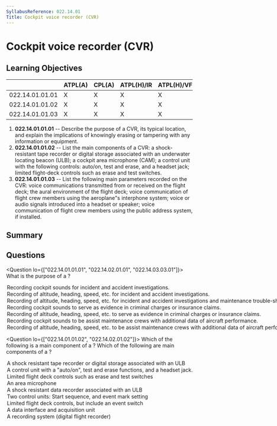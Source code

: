 ```yaml
---
SyllabusReference: 022.14.01
Title: Cockpit voice recorder (CVR)
---
```


# Cockpit voice recorder (CVR)

## Learning Objectives

|                 | ATPL(A) | CPL(A) | ATPL(H)/IR | ATPL(H)/VFR | CPL(H) | IR  | CBIR(A) |
| --------------- | ------- | ------ | ---------- | ----------- | ------ | --- | ------- |
| 022.14.01.01.01 | X       | X      | X          | X           | X      |     |         |
| 022.14.01.01.02 | X       | X      | X          | X           | X      |     |         |
| 022.14.01.01.03 | X       | X      | X          | X           | X      |     |         |

1. **022.14.01.01.01** -- Describe the purpose of a CVR, its typical location,
   and explain the implications of knowingly erasing or tampering with any
   information or equipment.
2. **022.14.01.01.02** -- List the main components of a CVR: a shock-resistant
   tape recorder or digital storage associated with an underwater locating
   beacon (ULB); a cockpit area microphone (CAM); a control unit with the
   following controls: auto/on, test and erase, and a headset jack; limited
   flight-deck controls such as erase and test switches.
3. **022.14.01.01.03** -- List the following main parameters recorded on the
   CVR: voice communications transmitted from or received on the flight deck;
   the aural environment of the flight deck; voice communication of flight crew
   members using the aeroplane"s interphone system; voice or audio signals
   introduced into a headset or speaker; voice communication of flight crew
   members using the public address system, if installed.

## Summary

## Questions

<Question lo={["022.14.01.01.01", "022.14.02.01.01", "022.14.03.03.01"]}>
  <Text variant="oneCorrect">
    What is the purpose of a <Subject />?
  </Text>
  <Option subject={[["CVR"], ["Cockpit Voice Recorder"]]}>
    Recording cockpit sounds for incident and accident investigations.
  </Option>
  <Option subject={[["FDR"], ["Flight Data Recorder"]]}>
    Recording of altitude, heading, speed, etc. for incident and accident
    investigations.
  </Option>
  <Option
    subject={[
      ["FDR together with a ACMS"],
      [
        "Flight Data Recorder together with an Aeroplane Condition Monitoring System",
      ],
    ]}
  >
    Recording of altitude, heading, speed, etc. for incident and accident
    investigations and maintenance trouble-shooting.
  </Option>
  <Option>
    Recording cockpit sounds to serve as evidence in criminal charges or
    insurance claims.
  </Option>
  <Option>
    Recording of altitude, heading, speed, etc. to serve as evidence in criminal
    charges or insurance claims.
  </Option>
  <Option>
    Recording cockpit sounds to be assist maintenance crews with additional data
    of aircraft performance.
  </Option>
  <Option>
    Recording of altitude, heading, speed, etc. to be assist maintenance crews
    with additional data of aircraft performance.
  </Option>
</Question>

<Question lo={["022.14.01.01.02", "022.14.02.01.02"]}>
  <Text variant="oneCorrect">
    Which of the following is a main component of a <Subject />?
  </Text>
  <Text variant="multipleCorrect" select={5}>
    Which of the following are main components of a <Subject />?
  </Text>
  <Option subject={[["CVR"], ["Cockpit Voice Recorder"]]}>
    A shock resistant tape recorder or digital storage associated with an ULB
  </Option>
  <Option subject={[["CVR"], ["Cockpit Voice Recorder"]]}>
    A control unit with a "auto/on", test and erase functions, and a headset
    jack.
  </Option>
  <Option subject={[["CVR"], ["Cockpit Voice Recorder"]]}>
    Limited flight deck controls such as erase and test switches
  </Option>
  <Option subject={[["CVR"], ["Cockpit Voice Recorder"]]}>
    An area microphone
  </Option>
  <Option subject={[["FDR"], ["Flight Data Recorder"]]}>
    A shock resistant data recorder associated with an ULB
  </Option>
  <Option subject={[["FDR"], ["Flight Data Recorder"]]}>
    Two control units: Start sequence, and event mark setting
  </Option>
  <Option subject={[["FDR"], ["Flight Data Recorder"]]}>
    Limited flight deck controls, but include an event switch
  </Option>
  <Option subject={[["FDR"], ["Flight Data Recorder"]]}>
    A data interface and acquisition unit
  </Option>
  <Option subject={[["FDR"], ["Flight Data Recorder"]]}>
    A recording system (digital flight recorder)
  </Option>
</Question>
